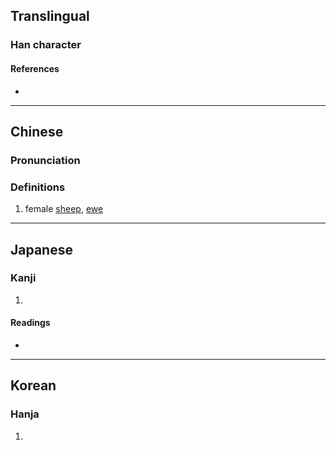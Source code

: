 {{character info/new}}
==Translingual==

===Han character===
{{Han char|rn=90|rad=爿|as=06|sn=10|four=28251|canj=VMTQ|ids=⿰爿羊}}

====References====
* {{Han ref|kx=0692.020|dkj=19774|dj=1104.210|hdz=42375.030|uh=7242|ud=29250|bh=D27D|bd=53885}}

----

==Chinese==
{{zh-forms}}

===Pronunciation===
{{zh-pron
|m=zāng
|m-s=
|c=zong1
|c-t=
|g=
|h=pfs=
|j=
|md=
|mn=
|mn-t=
|w=
|x=
|mc=y
|oc=y
|cat=n
}}

===Definitions===
{{zh-hanzi}}

# female [[sheep]], [[ewe]]

----

==Japanese==

===Kanji===
{{ja-kanji|grade=|rs=爿06}}

# {{defn|lang=ja|sort=爿06}}

====Readings====
* {{ja-readings|on=[[そう]] (sō), [[ぞう]] (zō)|kun=[[めひつじ]] (mehitsuji)}}

----

==Korean==

===Hanja===
{{ko-hanja|hangeul=장}}

# {{defn|lang=ko|sort=爿06}}